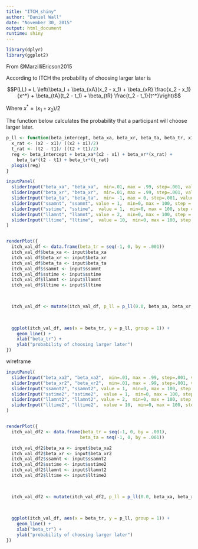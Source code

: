 ```yaml
---
title: "ITCH_shiny"
author: "Daniel Wall"
date: "November 30, 2015"
output: html_document
runtime: shiny
---
```


```r
library(dplyr)
library(ggplot2)
```


From @MarzilliEricson2015

According to ITCH the probability of choosing larger later is


$$P(LL) = L \left(\beta_I + \beta_{xA}(x_2 - x_1) + \beta_{xR} \frac{x_2 - x_1}{x^*} + \beta_{tA}(t_2 - t_1) + \beta_{tR} \frac{t_2 - t_1}{t^*}\right)$$


Where $x^* = (x_1 + x_2)/2$


The function below calculates the probability that a participant will choose larger later.  

```r
p_ll <- function(beta_intercept, beta_xa, beta_xr, beta_ta, beta_tr, x1, x2, t1, t2) {
  x_rat <- (x2 - x1)/ ((x2 + x1)/2)
  t_rat <- (t2 - t1)/ ((t2 + t1)/2)
  reg <- beta_intercept + beta_xa*(x2 - x1) + beta_xr*(x_rat) + 
    beta_ta*(t2 - t1) + beta_tr*(t_rat)
  plogis(reg)
} 
```



```r
inputPanel(
  sliderInput("beta_xa", "beta_xa",  min=.01, max = .99, step=.001, value= .1),
  sliderInput("beta_xr", "beta_xr",  min=.01, max = .99, step=.001, value= .1),
  sliderInput("beta_ta", "beta_ta",  min= -1, max = 0, step=.001, value= -.1),
  sliderInput("ssamnt", "ssamnt", value = 1,  min=0, max = 100, step = 1),
  sliderInput("sstime", "sstime",  value = 1,  min=0, max = 100, step = 1),
  sliderInput("llamnt", "llamnt", value = 2,  min=0, max = 100, step = 1),
  sliderInput("lltime", "lltime",  value = 10,  min=0, max = 100, step = 1)
)


renderPlot({
  itch_val_df <- data.frame(beta_tr = seq(-1, 0, by = .001))
  itch_val_df$beta_xa <- input$beta_xa
  itch_val_df$beta_xr <- input$beta_xr
  itch_val_df$beta_ta <- input$beta_ta
  itch_val_df$ssamnt <- input$ssamnt  
  itch_val_df$sstime <- input$sstime
  itch_val_df$llamnt <- input$llamnt
  itch_val_df$lltime <- input$lltime
  


  itch_val_df <- mutate(itch_val_df, p_ll = p_ll(0.0, beta_xa, beta_xr, beta_ta, beta_tr, ssamnt, llamnt, sstime, lltime))
  

  
  ggplot(itch_val_df, aes(x = beta_tr, y = p_ll, group = 1)) +
    geom_line() +
    xlab("beta_tr") +
    ylab("probability of choosing larger later")
})

```









wireframe

```r
inputPanel(
  sliderInput("beta_xa2", "beta_xa2",  min=.01, max = .99, step=.001, value= .1),
  sliderInput("beta_xr2", "beta_xr2",  min=.01, max = .99, step=.001, value= .1),
  sliderInput("ssamnt2", "ssamnt2", value = 1,  min=0, max = 100, step = 1),
  sliderInput("sstime2", "sstime2",  value = 1,  min=0, max = 100, step = 1),
  sliderInput("llamnt2", "llamnt2", value = 2,  min=0, max = 100, step = 1),
  sliderInput("lltime2", "lltime2",  value = 10,  min=0, max = 100, step = 1)
)


renderPlot({
  itch_val_df2 <- data.frame(beta_tr = seq(-1, 0, by = .001),
                            beta_ta = seq(-1, 0, by = .001))

  itch_val_df2$beta_xa <- input$beta_xa2
  itch_val_df2$beta_xr <- input$beta_xr2
  itch_val_df2$ssamnt <- input$ssamnt2  
  itch_val_df2$sstime <- input$sstime2
  itch_val_df2$llamnt <- input$llamnt2
  itch_val_df2$lltime <- input$lltime2
  


  itch_val_df2 <- mutate(itch_val_df2, p_ll = p_ll(0.0, beta_xa, beta_xr, beta_ta, beta_tr, ssamnt, llamnt, sstime, lltime))
  

  
  ggplot(itch_val_df, aes(x = beta_tr, y = p_ll, group = 1)) +
    geom_line() +
    xlab("beta_tr") +
    ylab("probability of choosing larger later")
})
```



